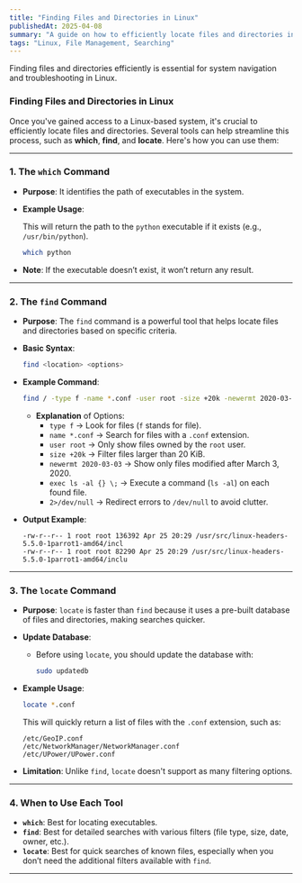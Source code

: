 ```yaml
---
title: "Finding Files and Directories in Linux"
publishedAt: 2025-04-08
summary: "A guide on how to efficiently locate files and directories in Linux using `which`, `find`, and `locate`."
tags: "Linux, File Management, Searching"
---
```



<Callout emoji="🔍">
  Finding files and directories efficiently is essential for system navigation and troubleshooting in Linux.
</Callout>

### **Finding Files and Directories in Linux**

Once you've gained access to a Linux-based system, it's crucial to efficiently locate files and directories. Several tools can help streamline this process, such as **which**, **find**, and **locate**. Here's how you can use them:

---

### **1. The `which` Command**

- **Purpose**: It identifies the path of executables in the system.
- **Example Usage**:

    This will return the path to the `python` executable if it exists (e.g., `/usr/bin/python`).
    
    ```bash
    which python
    ```
    
- **Note**: If the executable doesn’t exist, it won’t return any result.

---

### **2. The `find` Command**

- **Purpose**: The `find` command is a powerful tool that helps locate files and directories based on specific criteria.
- **Basic Syntax**:
    
    ```bash
    find <location> <options>
    ```
    
- **Example Command**:
    
    ```bash
    find / -type f -name *.conf -user root -size +20k -newermt 2020-03-03 -exec ls -al {} \; 2>/dev/null
    ```
    
    - **Explanation** of Options:
        - `type f` → Look for files (`f` stands for file).
        - `name *.conf` → Search for files with a `.conf` extension.
        - `user root` → Only show files owned by the `root` user.
        - `size +20k` → Filter files larger than 20 KiB.
        - `newermt 2020-03-03` → Show only files modified after March 3, 2020.
        - `exec ls -al {} \;` → Execute a command (`ls -al`) on each found file.
        - `2>/dev/null` → Redirect errors to `/dev/null` to avoid clutter.
    
- **Output Example**:
    
    ```
    -rw-r--r-- 1 root root 136392 Apr 25 20:29 /usr/src/linux-headers-5.5.0-1parrot1-amd64/incl
    -rw-r--r-- 1 root root 82290 Apr 25 20:29 /usr/src/linux-headers-5.5.0-1parrot1-amd64/inclu
    ```

---

### **3. The `locate` Command**

- **Purpose**: `locate` is faster than `find` because it uses a pre-built database of files and directories, making searches quicker.
- **Update Database**:
    - Before using `locate`, you should update the database with:
        
        ```bash
        sudo updatedb
        ```
        
- **Example Usage**:
    
    ```bash
    locate *.conf
    ```
    
    This will quickly return a list of files with the `.conf` extension, such as:
    
    ```
    /etc/GeoIP.conf
    /etc/NetworkManager/NetworkManager.conf
    /etc/UPower/UPower.conf
    ```

- **Limitation**: Unlike `find`, `locate` doesn't support as many filtering options.

---

### **4. When to Use Each Tool**

- **`which`**: Best for locating executables.
- **`find`**: Best for detailed searches with various filters (file type, size, date, owner, etc.).
- **`locate`**: Best for quick searches of known files, especially when you don’t need the additional filters available with `find`.

---
